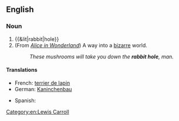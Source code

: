 ==English==
{{wikipedia}}

===Noun===
{{en-noun|head=[[rabbit]] [[hole]]}}

# {{&lit|rabbit|hole}} {{qualifier|the [[entrance]] to a [[rabbit warren]]}}
# (From ''[[Wikipedia:Alice in Wonderland|Alice in Wonderland]]'') A way into a [[bizarre]] world.
#: ''These mushrooms will take you down the '''rabbit hole''', man. ''

====Translations====
{{trans-top|the entrance to a rabbit warren}}
* French: [[terrier de lapin]] {{f}}
* German: [[Kaninchenbau]] {{m}}
{{trans-mid}}
* Spanish: {{t+|es|madriguera|f}}
{{trans-bottom}}

[[Category:en:Lewis Carroll]]